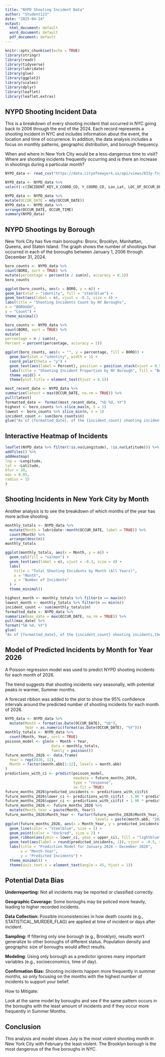 ---
title: "NYPD Shooting Incident Data"
author: "Student123"
date: "2025-04-24"
output:
  html_document: default
  word_document: default
  pdf_document: default
---

```{r setup, include=TRUE}
knitr::opts_chunk$set(echo = TRUE)
library(stringr)
library(readr)
library(tidyverse)
library(lubridate)
library(glue)
library(ggplot2)
library(scales)
library(dplyr)
library(leaflet)
library(leaflet.extras)

```

## NYPD Shooting Incident Data

This is a breakdown of every shooting incident that occurred in NYC going back to 2006 through the end of the 2024. Each record represents a shooting incident in NYC and includes information about the event, the location and time of occurrence. In addition, the data analysis includes a focus on monthly patterns, geographic distribution, and borough frequency.

When and where in New York City would be a less-dangerous time to visit? Where are shooting incidents frequently occurring and is there an increase in shootings during a particular month?

```{r get_NYPD_data}
NYPD_data <- read_csv("https://data.cityofnewyork.us/api/views/833y-fsy8/rows.csv?accessType=DOWNLOAD")
```
```{r tidy_columns}
NYPD_data <- NYPD_data %>%
select(-c(INCIDENT_KEY,X_COORD_CD, Y_COORD_CD, Lon_Lat, LOC_OF_OCCUR_DESC, JURISDICTION_CODE, LOC_CLASSFCTN_DESC, LOCATION_DESC, PERP_RACE, VIC_RACE, PERP_AGE_GROUP, PERP_SEX, VIC_AGE_GROUP, VIC_SEX, PRECINCT))
```
```{r date_column}
NYPD_data <- NYPD_data %>%
mutate(OCCUR_DATE = mdy(OCCUR_DATE))
NYPD_data <- NYPD_data %>%
arrange(OCCUR_DATE, OCCUR_TIME)
summary(NYPD_data)
```


## NYPD Shootings by Borough
New York City has five main boroughs: Bronx, Brooklyn, Manhattan, Queens, and Staten Island. The graph shows the number of shootings that occurred in each of the boroughs between January 1, 2006 through December 31, 2024.

```{r BORO_counts}
boro_counts <- NYPD_data %>%
count(BORO, sort = TRUE) %>%
mutate(percentage = percent(n / sum(n), accuracy = 0.1))
boro_counts
```
```{r BORO_plot}
ggplot(boro_counts, aes(x = BORO, y = n)) +
geom_bar(stat = "identity", fill = "steelblue") +
geom_text(aes(label = n), vjust = -0.3, size = 4) +
labs(title = "Shooting Incidents Count by NY Boroughs",
x = "BOROUGH",
y = "Count") +
theme_minimal()
```
```{r NYPD_incident_percentage}
boro_counts <- NYPD_data %>%
count(BORO, sort = TRUE) %>%
mutate(
percentage = n / sum(n),
Percent = percent(percentage, accuracy = 1))
```
```{r NYPD_incident_plot}
ggplot(boro_counts, aes(x = "", y = percentage, fill = BORO)) +
  geom_bar(stat = "identity", width = 1) +
  coord_polar(theta = "y") +
  geom_text(aes(label = Percent), position = position_stack(vjust = 0.5), color = "white", size = 4) +
  labs(title = "Shooting Incident Proportion by NY Borough", fill = "Borough") +
  theme_void() +
  theme(plot.title = element_text(hjust = 0.5))
```
```{r BORO_high_low}
most_recent_date <- NYPD_data %>%
summarise(latest = max(OCCUR_DATE, na.rm = TRUE)) %>%
pull(latest)
formatted_date <- format(most_recent_date, "%b %d, %Y")
highest <- boro_counts %>% slice_max(n, n = 1)
lowest <- boro_counts %>% slice_min(n, n = 1)
incident_count <- sum(boro_counts$n)
glue("As of {formatted_date}, of the {incident_count} shooting incidents, the borough with the highest incidents is {highest$BORO} with {highest$n} incidents, while the borough with the lowest incidents is {lowest$BORO} with {lowest$n} incidents.")
```

## Interactive Heatmap of Incidents

```{r heatmap_of_incidents}
leaflet(NYPD_data %>% filter(!is.na(Longitude), !is.na(Latitude))) %>%
addTiles() %>%
addHeatmap(
lng = ~Longitude,
lat = ~Latitude,
blur = 20,
max = 0.05,
radius = 15
)

```

## Shooting Incidents in New York City by Month

Another analysis is to see the breakdown of which months of the year has more active shooting.
```{r trend_over_months_plot}
monthly_totals <- NYPD_data %>%
  mutate(Month = lubridate::month(OCCUR_DATE, label = TRUE)) %>%
  count(Month) %>%
  arrange(desc(n))
monthly_totals

ggplot(monthly_totals, aes(x = Month, y = n)) +
  geom_col(fill = "salmon") +
  geom_text(aes(label = n), vjust = -0.3, size = 4) +
  labs(
    title = "Total Shooting Incidents by Month (All Years)",
    x = "Month",
    y = "Number of Incidents"
  ) +
  theme_minimal()

```
```{r month_high_low}
highest_month <- monthly_totals %>% filter(n == max(n))
lowest_month <- monthly_totals %>% filter(n == min(n))
incident_count <- sum(monthly_totals$n)
formatted_date <- NYPD_data %>%
summarize(max_date = max(OCCUR_DATE, na.rm = TRUE)) %>%
pull(max_date) %>%
format("%B %d, %Y")
glue(
"As of {formatted_date}, of the {incident_count} shooting incidents,the month with the highest incidents is {highest_month$Month} with {highest_month$n} incidents,while the month with the lowest incidents is {lowest_month$Month} with {lowest_month$n} incidents.")
```

## Model of Predicted Incidents by Month for Year 2026

A Poisson regression model was used to predict NYPD shooting incidents for each month of 2026.

The trend suggests that shooting incidents vary seasonally, with potential peaks in warmer, Summer months.

A forecast ribbon was added to the plot to show the 95% confidence intervals around the predicted number of shooting incidents for each month of 2026.

```{r prediction_model}
NYPD_data <- NYPD_data %>%
  mutate(Month = format(as.Date(OCCUR_DATE), "%b"),
         Year = as.numeric(format(as.Date(OCCUR_DATE), "%Y")))
monthly_totals <- NYPD_data %>%
  count(Month, Year, sort = TRUE)
poisson_model <- glm(n ~ Month + Year, 
                     data = monthly_totals, 
                     family = poisson())
future_months_2026 <- data.frame(
  Year = rep(2026, 12),
  Month = factor(month.abb[1:12], levels = month.abb)
)
predictions_with_ci <- predict(poisson_model, 
                               newdata = future_months_2026, 
                               type = "response", 
                               se.fit = TRUE)
future_months_2026$predicted_incidents <- predictions_with_ci$fit
future_months_2026$lower_ci <- predictions_with_ci$fit - 1.96 * predictions_with_ci$se.fit
future_months_2026$upper_ci <- predictions_with_ci$fit + 1.96 * predictions_with_ci$se.fit
future_months_2026 <- future_months_2026 %>%
  mutate(Month_Year = paste(Month, Year))
future_months_2026$Month_Year <- factor(future_months_2026$Month_Year, 
                                         levels = paste(month.abb, "2026"))
ggplot(future_months_2026, aes(x = Month_Year, y = predicted_incidents, group = 1)) +
  geom_line(color = "steelblue", size = 1) +
  geom_point(color = "darkred", size = 2) +
  geom_ribbon(aes(ymin = lower_ci, ymax = upper_ci), fill = "lightblue", alpha = 0.3) +
  geom_text(aes(label = round(predicted_incidents, 1)), vjust = -0.5, size = 3) +
  labs(title = "Prediction Model for January 2026 – December 2026",
       x = "Month-Year",
       y = "Predicted Incidents") +
  theme_minimal() +
  theme(axis.text.x = element_text(angle = 45, hjust = 1))
```



## Potential Data Bias

**Underreporting:** Not all incidents may be reported or classified correctly.

**Geographic Coverage:** Some boroughs may be policed more heavily, leading to higher recorded incidents.

**Data Collection:** Possible inconsistencies in how death counts (e.g., STATISTICAL_MURDER_FLAG) are applied at time of incident or days after incident.

**Sampling:** If filtering only one borough (e.g., Brooklyn), results won’t generalize to other boroughs of different status. Population density and geographic size of boroughs would affect results.

**Modeling**: Using only borough as a predictor ignores many important variables (e.g., socioeconomics, time of day).

**Confirmation Bias:**
Shooting incidents happen more frequently in summer months, so only focusing on the months with the highest number of incidents to support your belief.

How to Mitigate:

Look at the same model by boroughs and see if the same pattern occurs in the boroughs with the least amount of incidents and if they occur more frequently in Summer Months.

## Conclusion

This analysis and model shows July is the most violent shooting month in New York City with February the least violent. The Brooklyn borough is the most dangerous of the five boroughs in NYC.